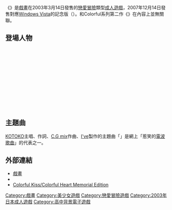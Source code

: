{{NotChineseTitle|time=2015-12-14T04:29:43+00:00}}
{{Infobox animanga/Headerofja
|title= {{lang|ja|Colorful Kiss ～12コの胸キュン！～}}
|image= Colorful Kiss package.jpg
|size= 198x
|caption= 
|japanese= カラフルキッス ～12コの胸キュン!～
|english= 
|kana= カラフルキッス じゅうにこのむねきゅん
|romaji= Karafurukissu Jūnikonomunekyun
|genre= [[戀愛|戀愛]]
}}
{{Infobox animanga/Game
|Title= {{lang|ja|Colorful Kiss ～12コの胸キュン！～}}
|Genre=[[戀愛冒險|戀愛冒險]]
|Plat= [[Windows_98|Windows 98]]／[[Windows_Me|Me]]／[[Windows_2000|2000]]／[[Windows_XP|XP]]（無印）<br />Windows 98/Me/2000/XP/[[Windows_Vista|Vista]]（記念版）
|Engine= 
|Dev= [[戲畫_(遊戲品牌)|戲畫]]
|Pub= 戲畫
|Producer= 
|Director= 
|Scenario= 鳴雪梓待
|CharacterDesign= 止田卓史、{{lang|ja|さぎさわ あんず}}、犬彥
|Sound= [[I've|I've sound]]
|Play= 1人
|Date= 2003年3月14日<br />2007年12月14日（記念版）
|Rating= 18禁
|End= 
}}
{{Infobox animanga/Footerofja}}

《'''{{lang|ja|Colorful Kiss ～12コの胸キュン！～}}'''》是[[戲畫_(遊戲品牌)|戲畫]]在2003年3月14日發售的[[戀愛冒險|戀愛冒險]]類型[[日本成人遊戲|成人遊戲]]，2007年12月14日發售對應[[Windows_Vista|Windows Vista]]的記念版（{{lang|ja|メモリアルエディション}}）。和Colorful系列第二作《{{lang|ja|[[Colorful_Heart_～12コのきゅるるん♪～|Colorful Heart ～12コのきゅるるん♪～]]}}》在內容上並無關聯。

== 登場人物 ==
;{{nihongo|山邊咲|山辺咲||[[配音員|声]]：[[富永理惠|富永理惠]]}}
;{{nihongo|大西小夏|大西小夏||聲：{{lang|ja|[[大波こなみ|大波こなみ]]}}}}
;{{nihongo|柄澤美月|柄沢美月||聲：[[草柳順子|草柳順子]]}}
;{{nihongo|久保綾乃|久保綾乃||聲：{{lang|ja|[[神無月ほのか|神無月ほのか]]}}}}
;{{nihongo|岸和田楓花|岸和田楓花||聲：[[羽音摩美|羽音摩美]]}}
;{{nihongo|大西小春|大西小春||聲：{{lang|ja|[[春日アン|春日アン]]}}}}
;{{nihongo|葉野若葉|葉野若葉||聲：{{lang|ja|[[カンザキカナリ|カンザキカナリ]]}}}}
;{{nihongo|乙橘かんな|乙橘かんな||聲：{{lang|ja|[[十市みこと|十市みこと]]}}}}
;{{nihongo|春日野倭|春日野倭||聲：[[紗久耶|紗久耶]]}}
;{{nihongo|御崎由香里|御崎由香里||聲：{{lang|ja|[[紫苑みやび|紫苑みやび]]}}}}
;{{nihongo|三島輝|三島輝||聲：{{lang|ja|[[みる|みる]]}}}}
;{{nihongo|土堂乙女|土堂乙女||聲：[[吉川華生|吉川華生]]}}

==主題曲==
[[KOTOKO|KOTOKO]]主唱、作詞、[[C.G_mix|C.G mix]]作曲、[[I've|I've]]製作的主題曲「{{lang|ja|さくらんぼキッス ～爆発だも～ん～}}」是網上「惹笑的[[電波歌曲|電波歌曲]]」的代表之一。

== 外部連結 ==
*[http://www.web-giga.com/top/top.html 戲畫]{{Wayback|url=http://www.web-giga.com/top/top.html |date=20070405184313 }}{{ja icon}}
*{{Cite web |url=http://www.web-giga.com/colorful/ck.html |title=遊戲官方網站 |access-date=2007-10-21 |archive-url=https://web.archive.org/web/20030403222022/http://www.web-giga.com/colorful/ck.html |archive-date=2003-04-03 |dead-url=yes }}{{ja icon}}
*[http://www.web-giga.com/colorful_me/colorfulme.htm Colorful Kiss/Colorful Heart Memorial Edition]{{Wayback|url=http://www.web-giga.com/colorful_me/colorfulme.htm |date=20071109071924 }}{{ja icon}}

{{戲畫}}

{{DEFAULTSORT:Colorful Kiss Juunikonomunekyun}}
[[Category:戲畫|Category:戲畫]]
[[Category:美少女遊戲|Category:美少女遊戲]]
[[Category:戀愛冒險遊戲|Category:戀愛冒險遊戲]]
[[Category:2003年日本成人遊戲|Category:2003年日本成人遊戲]]
[[Category:高中背景電子遊戲|Category:高中背景電子遊戲]]